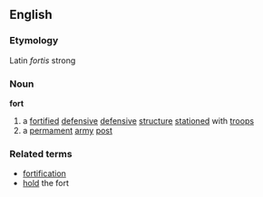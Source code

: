 ==English==
===Etymology===
Latin ''fortis'' strong
===Noun===
'''fort'''
# a [[fortify|fortified]] [[defensive]] [[defensive]] [[structure]] [[station]]ed with [[troops]]
# a [[permament]] [[army]] [[post]]
===Related terms===
* [[fortification]]
* [[hold]] the fort